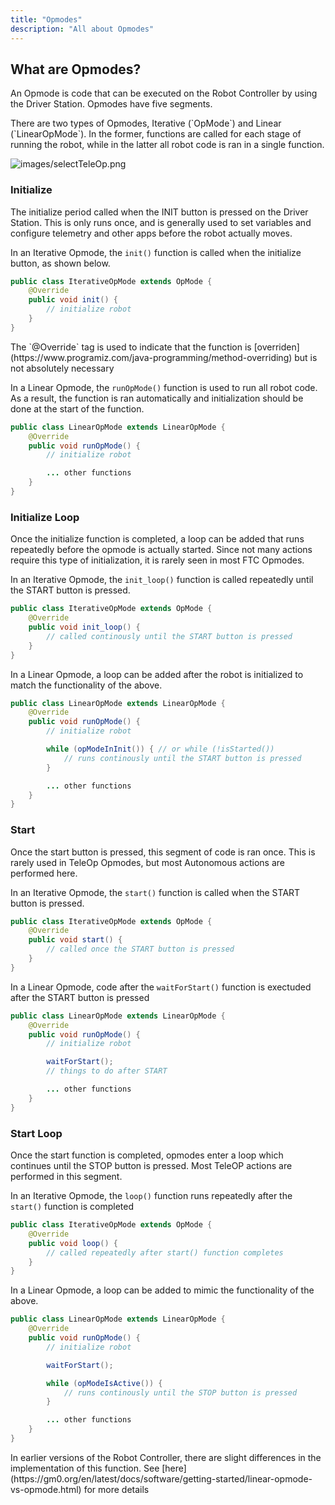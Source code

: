 ```yaml
---
title: "Opmodes"
description: "All about Opmodes"
---
```


## What are Opmodes?

An Opmode is code that can be executed on the Robot Controller by using the Driver Station. Opmodes have five segments.

<Info>
  There are two types of Opmodes, Iterative (`OpMode`) and Linear (`LinearOpMode`). In the former, functions are called for each stage of running the robot, while in the latter all robot code is ran in a single function.
</Info>

![images/selectTeleOp.png](/images/selectTeleOp.png)

### Initialize

The initialize period called when the INIT button is pressed on the Driver Station. This is only runs once, and is generally used to set variables and configure telemetry and other apps before the robot actually moves.

In an Iterative Opmode, the `init()`  function is called when the initialize button, as shown below.

```java
public class IterativeOpMode extends OpMode {
	@Override
	public void init() {
		// initialize robot
	}
}
```

<Tip>
  The `@Override` tag is used to indicate that the function is [overriden](https://www.programiz.com/java-programming/method-overriding) but is not absolutely necessary
</Tip>

In a Linear Opmode, the `runOpMode()` function is used to run all robot code. As a result, the function is ran automatically and initialization should be done at the start of the function.

```java
public class LinearOpMode extends LinearOpMode {
    @Override
    public void runOpMode() {
		// initialize robot

		... other functions
	}
}
```

### Initialize Loop

Once the initialize function is completed, a loop can be added that runs repeatedly before the opmode is actually started. Since not many actions require this type of initialization, it is rarely seen in most FTC Opmodes.

In an Iterative Opmode, the `init_loop()`  function is called repeatedly until the START button is pressed.

```java
public class IterativeOpMode extends OpMode {
	@Override
	public void init_loop() {
		// called continously until the START button is pressed
	}
}
```

In a Linear Opmode, a loop can be added after the robot is initialized to match the functionality of the above.

```java
public class LinearOpMode extends LinearOpMode {
    @Override
    public void runOpMode() {
		// initialize robot

		while (opModeInInit()) { // or while (!isStarted())
			// runs continously until the START button is pressed
		}

		... other functions
	}
}
```

### Start

Once the start button is pressed, this segment of code is ran once. This is rarely used in TeleOp Opmodes, but most Autonomous actions are performed here.

In an Iterative Opmode, the `start()`  function is called when the START button is pressed.

```java
public class IterativeOpMode extends OpMode {
	@Override
	public void start() {
		// called once the START button is pressed
	}
}
```

In a Linear Opmode, code after the `waitForStart()`  function is exectuded after the START button is pressed

```java
public class LinearOpMode extends LinearOpMode {
    @Override
    public void runOpMode() {
		// initialize robot

		waitForStart();
		// things to do after START

		... other functions
	}
}
```

### Start Loop

Once the start function is completed, opmodes enter a loop which continues until the STOP button is pressed. Most TeleOP actions are performed in this segment.

In an Iterative Opmode, the `loop()`  function runs repeatedly after the `start()` function is completed

```java
public class IterativeOpMode extends OpMode {
	@Override
	public void loop() {
		// called repeatedly after start() function completes
	}
}
```

In a Linear Opmode, a loop can be added to mimic the functionality of the above.

```java
public class LinearOpMode extends LinearOpMode {
    @Override
    public void runOpMode() {
		// initialize robot

		waitForStart();

		while (opModeIsActive()) {
			// runs continously until the STOP button is pressed
		}

		... other functions
	}
}
```

<Note>
  In earlier versions of the Robot Controller, there are slight differences in the implementation of this function. See [here](https://gm0.org/en/latest/docs/software/getting-started/linear-opmode-vs-opmode.html) for more details
</Note>